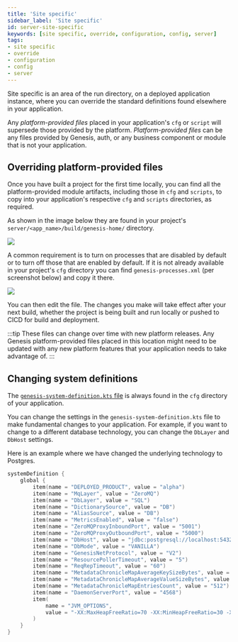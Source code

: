 ```yaml
---
title: 'Site specific'
sidebar_label: 'Site specific'
id: server-site-specific
keywords: [site specific, override, configuration, config, server]
tags:
- site specific
- override
- configuration
- config
- server
---
```


Site specific is an area of the run directory, on a deployed application instance, where you can override the standard definitions found elsewhere in your application.

Any *platform-provided files* placed in your application's `cfg` or `script` will supersede those provided by the platform. *Platform-provided files* can be any files provided by Genesis, auth, or any business component or module that is not your application. 

## Overriding platform-provided files

Once you have built a project for the first time locally, you can find all the platform-provided module artifacts, including those in `cfg` and `scripts`, to copy into your application's respective `cfg` and `scripts` directories, as required.

As shown in the image below they are found in your project's `server/<app_name>/build/genesis-home/` directory.  

![](/img/001_develop/genesis-platform-provided-files-overview.png)

A common requirement is to turn on processes that are disabled by default or to turn off those that are enabled by default. If it is not already available in your project's `cfg` directory you can find `genesis-processes.xml` (per screenshot below) and copy it there.

![](/img/001_develop/genesis-process-example.png)

You can then edit the file. The changes you make will take effect after your next build, whether the project is being built and run locally or pushed to CICD for build and deployment. 

:::tip
These files can change over time with new platform releases. Any Genesis platform-provided files placed in this location might need to be updated with any new platform features that your application needs to take advantage of.
:::


## Changing system definitions
The [`genesis-system-definition.kts` file](/develop/server-capabilities/runtime-configuration/system-definition/) is always found in the `cfg` directory of your application.

You can change the settings in the `genesis-system-definition.kts` file to make fundamental changes to your application. For example, if you want to change to a different database technology, you can change the `DbLayer` and `DbHost` settings.

Here is an example where we have changed the underlying technology to Postgres.

```kotlin {5,11}
systemDefinition {
    global {
        item(name = "DEPLOYED_PRODUCT", value = "alpha")
        item(name = "MqLayer", value = "ZeroMQ")
        item(name = "DbLayer", value = "SQL")
        item(name = "DictionarySource", value = "DB")
        item(name = "AliasSource", value = "DB")
        item(name = "MetricsEnabled", value = "false")
        item(name = "ZeroMQProxyInboundPort", value = "5001")
        item(name = "ZeroMQProxyOutboundPort", value = "5000")
        item(name = "DbHost", value = "jdbc:postgresql://localhost:5432/postgres?user=postgres&password=postgres")
        item(name = "DbMode", value = "VANILLA")
        item(name = "GenesisNetProtocol", value = "V2")
        item(name = "ResourcePollerTimeout", value = "5")
        item(name = "ReqRepTimeout", value = "60")
        item(name = "MetadataChronicleMapAverageKeySizeBytes", value = "128")
        item(name = "MetadataChronicleMapAverageValueSizeBytes", value = "1024")
        item(name = "MetadataChronicleMapEntriesCount", value = "512")
        item(name = "DaemonServerPort", value = "4568")
        item(
            name = "JVM_OPTIONS",
            value = "-XX:MaxHeapFreeRatio=70 -XX:MinHeapFreeRatio=30 -XX:+UseG1GC -XX:+UseStringDeduplication -XX:OnOutOfMemoryError=\"handleOutOfMemoryError.sh %p\""
        )
    }
}
```
